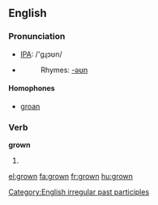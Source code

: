 ==English==

===Pronunciation===
*[[w:IPA|IPA]]: /'gɻɔʊn/
*{{audio|en-us-grown.ogg|Audio (US)}}
*:Rhymes: [[Rhymes:English:-əʊn|-əʊn]]

====Homophones====
*[[groan]]

===Verb===
'''grown'''
# {{past participle of|grow}}

[[Category:English irregular past participles]]

[[el:grown]]
[[fa:grown]]
[[fr:grown]]
[[hu:grown]]